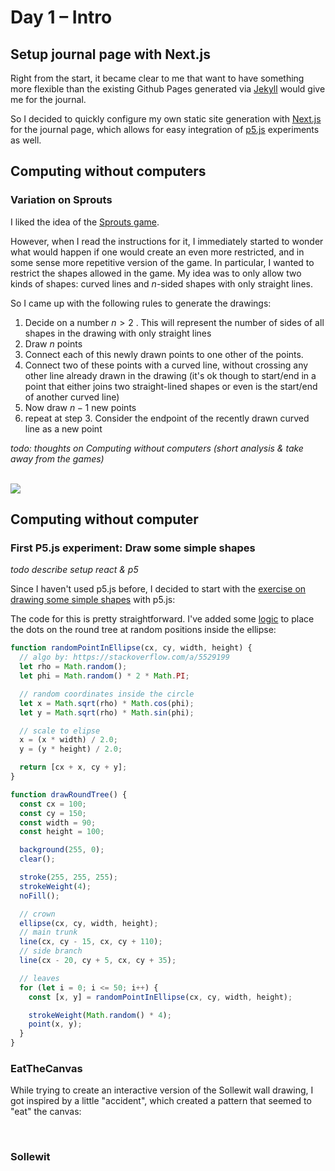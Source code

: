 # Day 1 – Intro

## Setup journal page with Next.js

Right from the start, it became clear to me that want to have something more flexible than the existing Github Pages generated via [Jekyll](https://jekyllrb.com/) would give me for the journal.

So I decided to quickly configure my own static site generation with [Next.js](https://nextjs.org/) for the journal page, which allows for easy integration of [p5.js](https://p5js.org/) experiments as well.

## Computing without computers

### Variation on Sprouts

I liked the idea of the [Sprouts game](https://digitalideation.github.io/gencg_f2301/notes/day01/#john-h-conway--michael-s-patterson-sprouts-30-mns).

However, when I read the instructions for it, I immediately started to wonder what would happen if one would create an even more restricted, and in some sense more repetitive version of the game.
In particular, I wanted to restrict the shapes allowed in the game. My idea was to only allow two kinds of shapes: curved lines and $n$-sided shapes with only straight lines.

So I came up with the following rules to generate the drawings:

1. Decide on a number $n > 2$ . This will represent the number of sides of all shapes in the drawing with only straight lines
2. Draw $n$ points
3. Connect each of this newly drawn points to one other of the points.
4. Connect two of these points with a curved line, without crossing any other line already drawn in the drawing (it's ok though to start/end in a point that either joins two straight-lined shapes or even is the start/end of another curved line)
5. Now draw $n - 1$ new points
6. repeat at step 3. Consider the endpoint of the recently drawn curved line as a new point

_todo: thoughts on Computing without computers (short analysis & take away from the games)_

<br />


<div style={{ display: "flex", justifyContent: "center" }}>
  <Image src={SproutsVariations} />
</div>

## Computing without computer

### First P5.js experiment: Draw some simple shapes

_todo describe setup react & p5_

Since I haven't used p5.js before, I decided to start with the [exercise on drawing some simple shapes](https://digitalideation.github.io/gencg_f2301/notes/day01/#2-draw-then-code) with p5.js:


<div style={{ display: "flex", justifyContent: "center" }}>
  <P5Tree />
</div>

The code for this is pretty straightforward. I've added some [logic](https://stackoverflow.com/a/5529199) to place the dots on the round tree at random positions inside the ellipse:

```js
function randomPointInEllipse(cx, cy, width, height) {
  // algo by: https://stackoverflow.com/a/5529199
  let rho = Math.random();
  let phi = Math.random() * 2 * Math.PI;

  // random coordinates inside the circle
  let x = Math.sqrt(rho) * Math.cos(phi);
  let y = Math.sqrt(rho) * Math.sin(phi);

  // scale to elipse
  x = (x * width) / 2.0;
  y = (y * height) / 2.0;

  return [cx + x, cy + y];
}

function drawRoundTree() {
  const cx = 100;
  const cy = 150;
  const width = 90;
  const height = 100;

  background(255, 0);
  clear();

  stroke(255, 255, 255);
  strokeWeight(4);
  noFill();

  // crown
  ellipse(cx, cy, width, height);
  // main trunk
  line(cx, cy - 15, cx, cy + 110);
  // side branch
  line(cx - 20, cy + 5, cx, cy + 35);

  // leaves
  for (let i = 0; i <= 50; i++) {
    const [x, y] = randomPointInEllipse(cx, cy, width, height);

    strokeWeight(Math.random() * 4);
    point(x, y);
  }
}
```

### EatTheCanvas

While trying to create an interactive version of the Sollewit wall drawing, I got inspired by a little "accident", which created a pattern that seemed to "eat" the canvas:

<br />


<div style={{ display: "flex", justifyContent: "center" }}>
  <EatTheCanvas />
</div>

### Sollewit


<div style={{ display: "flex", justifyContent: "center" }}>
  <Sollewit />
</div>
